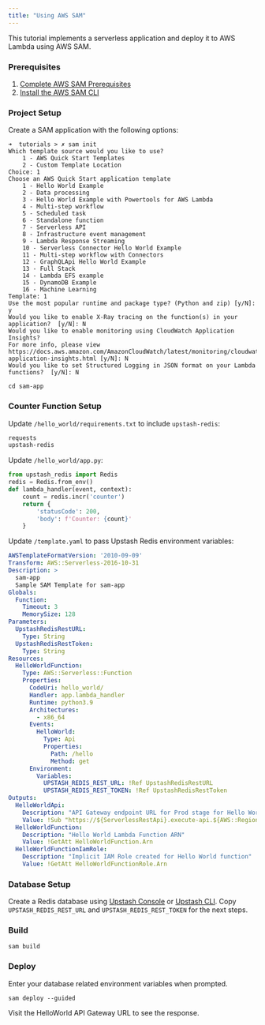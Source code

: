 ```yaml
---
title: "Using AWS SAM"
---
```

This tutorial implements a serverless application and deploy it to AWS Lambda
using AWS SAM.
### Prerequisites
1. [Complete AWS SAM Prerequisites](https://docs.aws.amazon.com/serverless-application-model/latest/developerguide/prerequisites.html)
2. [Install the AWS SAM CLI](https://docs.aws.amazon.com/serverless-application-model/latest/developerguide/install-sam-cli.html)
### Project Setup
Create a SAM application with the following options:
```shell
➜  tutorials > ✗ sam init
Which template source would you like to use?
	1 - AWS Quick Start Templates
	2 - Custom Template Location
Choice: 1
Choose an AWS Quick Start application template
	1 - Hello World Example
	2 - Data processing
	3 - Hello World Example with Powertools for AWS Lambda
	4 - Multi-step workflow
	5 - Scheduled task
	6 - Standalone function
	7 - Serverless API
	8 - Infrastructure event management
	9 - Lambda Response Streaming
	10 - Serverless Connector Hello World Example
	11 - Multi-step workflow with Connectors
	12 - GraphQLApi Hello World Example
	13 - Full Stack
	14 - Lambda EFS example
	15 - DynamoDB Example
	16 - Machine Learning
Template: 1
Use the most popular runtime and package type? (Python and zip) [y/N]: y
Would you like to enable X-Ray tracing on the function(s) in your application?  [y/N]: N
Would you like to enable monitoring using CloudWatch Application Insights?
For more info, please view https://docs.aws.amazon.com/AmazonCloudWatch/latest/monitoring/cloudwatch-application-insights.html [y/N]: N
Would you like to set Structured Logging in JSON format on your Lambda functions?  [y/N]: N
```
```shell
cd sam-app
```
### Counter Function Setup
Update `/hello_world/requirements.txt` to include `upstash-redis`:
```txt /hello_world/requirements.txt
requests
upstash-redis
```
Update `/hello_world/app.py`:
```python /hello_world/app.py
from upstash_redis import Redis
redis = Redis.from_env()
def lambda_handler(event, context):
    count = redis.incr('counter')
    return {
        'statusCode': 200,
        'body': f'Counter: {count}'
    }
```
Update `/template.yaml` to pass Upstash Redis environment variables:
```yaml /template.yaml
AWSTemplateFormatVersion: '2010-09-09'
Transform: AWS::Serverless-2016-10-31
Description: >
  sam-app
  Sample SAM Template for sam-app
Globals:
  Function:
    Timeout: 3
    MemorySize: 128
Parameters:
  UpstashRedisRestURL:
    Type: String
  UpstashRedisRestToken:
    Type: String
Resources:
  HelloWorldFunction:
    Type: AWS::Serverless::Function
    Properties:
      CodeUri: hello_world/
      Handler: app.lambda_handler
      Runtime: python3.9
      Architectures:
        - x86_64
      Events:
        HelloWorld:
          Type: Api
          Properties:
            Path: /hello
            Method: get
      Environment:
        Variables:
          UPSTASH_REDIS_REST_URL: !Ref UpstashRedisRestURL
          UPSTASH_REDIS_REST_TOKEN: !Ref UpstashRedisRestToken
Outputs:
  HelloWorldApi:
    Description: "API Gateway endpoint URL for Prod stage for Hello World function"
    Value: !Sub "https://${ServerlessRestApi}.execute-api.${AWS::Region}.amazonaws.com/Prod/hello/"
  HelloWorldFunction:
    Description: "Hello World Lambda Function ARN"
    Value: !GetAtt HelloWorldFunction.Arn
  HelloWorldFunctionIamRole:
    Description: "Implicit IAM Role created for Hello World function"
    Value: !GetAtt HelloWorldFunctionRole.Arn
```
### Database Setup
Create a Redis database using [Upstash Console](https://console.upstash.com) or [Upstash CLI](https://github.com/upstash/cli). Copy `UPSTASH_REDIS_REST_URL` and `UPSTASH_REDIS_REST_TOKEN` for the next steps.
### Build
```shell
sam build
```
### Deploy
Enter your database related environment variables when prompted.
```shell
sam deploy --guided
```
Visit the HelloWorld API Gateway URL to see the response.
